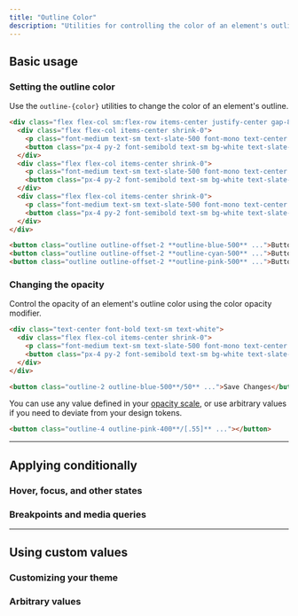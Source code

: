 ```yaml
---
title: "Outline Color"
description: "Utilities for controlling the color of an element's outline."
---
```




## Basic usage

### Setting the outline color

Use the `outline-{color}` utilities to change the color of an element's outline.

```html {{ example: true }}
<div class="flex flex-col sm:flex-row items-center justify-center gap-8 sm:gap-16 font-bold text-sm text-white text-center">
  <div class="flex flex-col items-center shrink-0">
    <p class="font-medium text-sm text-slate-500 font-mono text-center mb-3 dark:text-slate-400">outline-blue-500</p>
    <button class="px-4 py-2 font-semibold text-sm bg-white text-slate-700 border border-slate-300 rounded-md shadow-sm outline outline-2 outline-offset-2 outline-blue-500 dark:bg-slate-700 dark:text-slate-200 dark:border-transparent">Button A</button>
  </div>
  <div class="flex flex-col items-center shrink-0">
    <p class="font-medium text-sm text-slate-500 font-mono text-center mb-3 dark:text-slate-400">outline-cyan-500</p>
    <button class="px-4 py-2 font-semibold text-sm bg-white text-slate-700 border border-slate-300 rounded-md shadow-sm outline outline-2 outline-offset-2 outline-cyan-500 dark:bg-slate-700 dark:text-slate-200 dark:border-transparent">Button B</button>
  </div>
  <div class="flex flex-col items-center shrink-0">
    <p class="font-medium text-sm text-slate-500 font-mono text-center mb-3 dark:text-slate-400">outline-pink-500</p>
    <button class="px-4 py-2 font-semibold text-sm bg-white text-slate-700 border border-slate-300 rounded-md shadow-sm outline outline-2 outline-offset-2 outline-pink-500 dark:bg-slate-700 dark:text-slate-200 dark:border-transparent">Button C</button>
  </div>
</div>
```

```html
<button class="outline outline-offset-2 **outline-blue-500** ...">Button A</button>
<button class="outline outline-offset-2 **outline-cyan-500** ...">Button B</button>
<button class="outline outline-offset-2 **outline-pink-500** ...">Button C</button>
```

### Changing the opacity

Control the opacity of an element's outline color using the color opacity modifier.

```html {{ example: true }}
<div class="text-center font-bold text-sm text-white">
  <div class="flex flex-col items-center shrink-0">
    <p class="font-medium text-sm text-slate-500 font-mono text-center mb-3 dark:text-slate-400">outline-blue-500/50</p>
    <button class="px-4 py-2 font-semibold text-sm bg-white text-slate-700 border border-slate-300 rounded-md shadow-sm outline outline-2 outline-offset-2 outline-blue-500/50 dark:bg-slate-700 dark:text-slate-200 dark:border-transparent">Save Changes</button>
  </div>
</div>
```

```html
<button class="outline-2 outline-blue-500**/50** ...">Save Changes</button>
```

You can use any value defined in your [opacity scale](/docs/opacity), or use arbitrary values if you need to deviate from your design tokens.

```html
<button class="outline-4 outline-pink-400**/[.55]** ..."></button>
```

---

## <Heading ignore>Applying conditionally</Heading>

### <Heading ignore>Hover, focus, and other states</Heading>

<HoverFocusAndOtherStates defaultClass="outline" featuredClass="outline-blue-400" element="button" />

### <Heading ignore>Breakpoints and media queries</Heading>

<BreakpointsAndMediaQueries defaultClass="outline" featuredClass="outline-blue-400" element="button" />

---

## Using custom values

### Customizing your theme

<CustomizePluginColors name="outline" configKey="outlineColor" />

### Arbitrary values

<ArbitraryValues property="outline-color" featuredClass="outline-[#243c5a]" element="button" />
